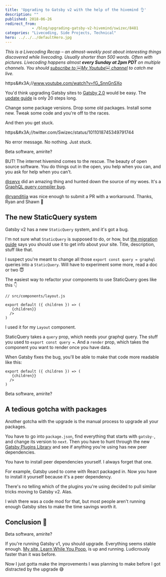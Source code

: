 ```yaml
---
title: 'Upgrading to Gatsby v2 with the help of the hivemind 👌'
description: ""
published: 2018-06-26
redirect_from: 
            - /blog/upgrading-gatsby-v2-hivemind/swizec/8481
categories: "Livecoding, Side Projects, Technical"
hero: ../../../defaultHero.jpg
---
```

_This is a Livecoding Recap – an almost-weekly post about interesting things discovered while livecoding. Usually shorter than 500 words. Often with pictures. Livecoding happens almost **every Sunday at 2pm PDT** on multiple channels. You should [subscribe to ￼My Youtube￼ channel](https://www.youtube.com/user/theswizec) to catch me live._



https&amp;#x3A;//www.youtube.com/watch?v=fG_SnnGnSXo



You&#x27;d think upgrading Gatsby sites to [Gatsby 2.0](https://github.com/gatsbyjs/gatsby) would be easy. The [update guide](https://next.gatsbyjs.org/docs/migrating-from-v1-to-v2/#update-layout-component) is only 20 steps long.



Change some package versions. Drop some old packages. Install some new. Tweak some code and you&#x27;re off to the races.



And then you get stuck.



https&amp;#x3A;//twitter.com/Swizec/status/1011018745349791744



No error message. No nothing. Just stuck.



Beta software, amirite?



BUT! The internet hivemind comes to the rescue. The beauty of open source software. You do things out in the open, you help when you can, and you ask for help when you can&#x27;t.



[@swyx](https://twitter.com/swyx) did an amazing thing and hunted down the source of my woes. It&#x27;s a [GraphQL query compiler bug](https://github.com/gatsbyjs/gatsby/issues/6032).



[@ryanditjia](https://twitter.com/ryanditjia) was nice enough to submit a PR with a workaround. Thanks, Ryan and Shawn 🤘



## The new StaticQuery system



Gatsby v2 has a new `StaticQuery` system, and it&#x27;s got a bug.



I&#x27;m not sure what `StaticQuery` is supposed to do, or how, but [the migration guide](https://next.gatsbyjs.org/docs/migrating-from-v1-to-v2/#update-layout-component) says you should use it to get info about your site. Title, description, stuff like that.



I suspect you&#x27;re meant to change all those `export const query = graphql` queries into a `StaticQuery`. Will have to experiment some more, read a doc or two 😇



The easiest way to refactor your components to use StaticQuery goes like this 👇



```
// src/components/layout.js

export default ({ children }) => (
   {children}}
  />
)
```



I used it for my `Layout` component.



StaticQuery takes a `query` prop, which needs your graphql query. The stuff you used to `export const query =`. And a `render` prop, which takes the component you want to render once you have data.



When Gatsby fixes the bug, you&#x27;ll be able to make that code more readable like this:



```
export default ({ children }) => (
   {children}}
  />
)
```



Beta software, amirite?



## A tedious gotcha with packages



Another gotcha with the upgrade is the manual process to upgrade all your packages.



You have to go into `package.json`, find everything that starts with `gatsby-`, and change its version to `next`. Then you have to hunt through the new [Gatsby Plugins Library](https://next.gatsbyjs.org/plugins/) and see if anything you&#x27;re using has new peer dependencies.



You have to install peer dependencies yourself. I always forget that one.



For example, Gatsby used to come with React packaged in. Now you have to install it yourself because it&#x27;s a peer dependency.



There&#x27;s no telling which of the plugins you&#x27;re using decided to pull similar tricks moving to Gatsby v2. Alas.



I wish there was a code mod for that, but most people aren&#x27;t running enough Gatsby sites to make the time savings worth it.



## Conclusion 🤨



Beta software, amirite?



If you&#x27;re running Gatsby v1, you should upgrade. Everything seems stable enough. [My site, Learn While You Poop](https://learnwhileyoupoop.com), is up and running. Ludicrously faster than it was before.



Now I just gotta make the improvements I was planning to make before I got distracted by the upgrade 😅
